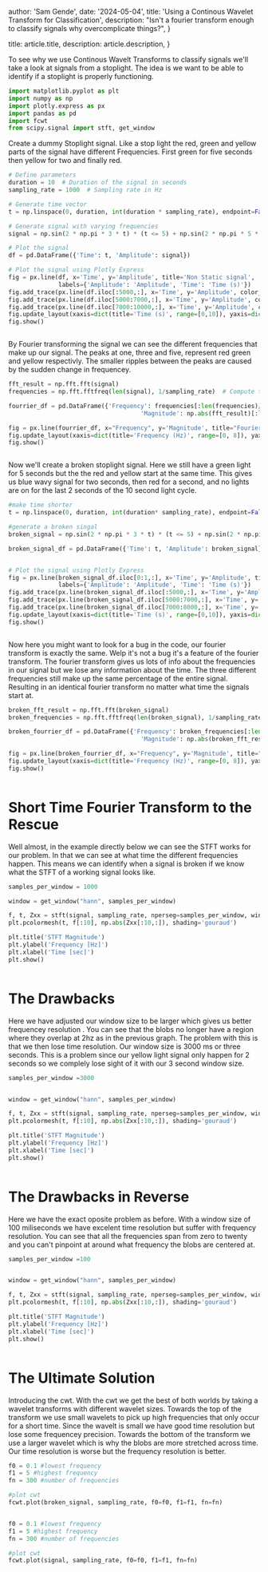 
  author: 'Sam Gende',
  date: '2024-05-04',
  title: 'Using a Continous Wavelet Transform for Classification',
  description:
    "Isn't a fourier transform enough to classify signals why overcomplicate things?",
}

  title: article.title,
  description: article.description,
}

To see why we use Continous Wavelt Transforms to classify signals we'll take a look at signals from a stoplight. The idea is we want to be able to identify if a stoplight is properly functioning.

```python
import matplotlib.pyplot as plt
import numpy as np
import plotly.express as px
import pandas as pd
import fcwt
from scipy.signal import stft, get_window
```

Create a dummy Stoplight signal. Like a stop light the red, green and yellow parts of the signal have different Frequencies.
First green for five seconds then yellow for two and finally red.

```python
# Define parameters
duration = 10  # Duration of the signal in seconds
sampling_rate = 1000  # Sampling rate in Hz

# Generate time vector
t = np.linspace(0, duration, int(duration * sampling_rate), endpoint=False)

# Generate signal with varying frequencies
signal = np.sin(2 * np.pi * 3 * t) * (t <= 5) + np.sin(2 * np.pi * 5 * t) * ((t > 5) & (t<=7)) + np.sin(2 * np.pi * 1 * t) * (t > 7)

# Plot the signal
df = pd.DataFrame({'Time': t, 'Amplitude': signal})

# Plot the signal using Plotly Express
fig = px.line(df, x='Time', y='Amplitude', title='Non Static signal',
              labels={'Amplitude': 'Amplitude', 'Time': 'Time (s)'})
fig.add_trace(px.line(df.iloc[:5000,:], x='Time', y='Amplitude', color_discrete_sequence=['green']).data[0])
fig.add_trace(px.line(df.iloc[5000:7000,:], x='Time', y='Amplitude', color_discrete_sequence=['yellow']).data[0])
fig.add_trace(px.line(df.iloc[7000:10000,:], x='Time', y='Amplitude', color_discrete_sequence=['red']).data[0])
fig.update_layout(xaxis=dict(title='Time (s)', range=[0,10]), yaxis=dict(title='Amplitude'))
fig.show()


```

<Image src={stopLight} alt="" />

By Fourier transforming the signal we can see the different frequencies that make up our signal. The peaks at one, three and five, represent red green and yellow respectivly. The smaller ripples between the peaks are caused by the sudden change in frequencey.

```python
fft_result = np.fft.fft(signal)
frequencies = np.fft.fftfreq(len(signal), 1/sampling_rate)  # Compute the frequencies

fourrier_df = pd.DataFrame({'Frequency': frequencies[:len(frequencies)//2],
                                     'Magnitude': np.abs(fft_result)[:len(frequencies)//2]})

fig = px.line(fourrier_df, x="Frequency", y='Magnitude', title="Fourier Transformed Stoplight")
fig.update_layout(xaxis=dict(title='Frequency (Hz)', range=[0, 8]), yaxis=dict(title='Magnitude'))
fig.show()

```

<Image src={StoplightFFT} alt="" />

Now we'll create a broken stoplight signal. Here we still have a green light for 5 seconds but the the red and yellow start at the same time. This gives us blue wavy signal for two seconds, then red for a second, and no lights are on for the last 2 seconds of the 10 second light cycle.

```python
#make time shorter
t = np.linspace(0, duration, int(duration* sampling_rate), endpoint=False)

#generate a broken singal
broken_signal = np.sin(2 * np.pi * 3 * t) * (t <= 5) + np.sin(2 * np.pi * 5 * t) * ((t > 5) & (t<=7)) + np.sin(2 * np.pi * 1 * t) * ((t > 5) & (t<=8))

broken_signal_df = pd.DataFrame({'Time': t, 'Amplitude': broken_signal})


# Plot the signal using Plotly Express
fig = px.line(broken_signal_df.iloc[0:1,:], x='Time', y='Amplitude', title='Broken Non Static signal',
              labels={'Amplitude': 'Amplitude', 'Time': 'Time (s)'})
fig.add_trace(px.line(broken_signal_df.iloc[:5000,:], x='Time', y='Amplitude', color_discrete_sequence=['green']).data[0])
fig.add_trace(px.line(broken_signal_df.iloc[5000:7000,:], x='Time', y='Amplitude', color_discrete_sequence=['blue']).data[0])
fig.add_trace(px.line(broken_signal_df.iloc[7000:8000,:], x='Time', y='Amplitude', color_discrete_sequence=['red']).data[0], )
fig.update_layout(xaxis=dict(title='Time (s)', range=[0,10]), yaxis=dict(title='Amplitude'))
fig.show()
```

<Image src={brokenStopLight} alt="" />

Now here you might want to look for a bug in the code, our fourier transform is exactly
the same. Welp it's not a bug it's a feature of the fourier transform. The fourier
transform gives us lots of info about the frequencies in our signal but we lose any
information about the time. The three different frequencies still make up the same
percentage of the entire signal. Resulting in an identical fourier transform no matter
what time the signals start at.

```python
broken_fft_result = np.fft.fft(broken_signal)
broken_frequencies = np.fft.fftfreq(len(broken_signal), 1/sampling_rate)  # Compute the frequencies

broken_fourrier_df = pd.DataFrame({'Frequency': broken_frequencies[:len(broken_frequencies)//2],
                                     'Magnitude': np.abs(broken_fft_result)[:len(broken_frequencies)//2]})

fig = px.line(broken_fourrier_df, x="Frequency", y='Magnitude', title="Fourier Transform of Broken Stoplight")
fig.update_layout(xaxis=dict(title='Frequency (Hz)', range=[0, 8]), yaxis=dict(title='Magnitude'))
fig.show()

```

<Image src={FFT} alt="" />

# Short Time Fourier Transform to the Rescue

Well almost, in the example directly below we can see the STFT works for our problem. In that we can see at what time the different frequencies happen. This means we can identify when a signal is broken if we know what the STFT of a working signal looks like.

```python
samples_per_window = 1000

window = get_window("hann", samples_per_window)

f, t, Zxx = stft(signal, sampling_rate, nperseg=samples_per_window, window = window)
plt.pcolormesh(t, f[:10], np.abs(Zxx[:10,:]), shading='gouraud')

plt.title('STFT Magnitude')
plt.ylabel('Frequency [Hz]')
plt.xlabel('Time [sec]')
plt.show()

```

<Image src={STFT1} alt="" />

# The Drawbacks

Here we have adjusted our window size to be larger which gives us better frequencey resolution . You can see that the blobs no longer have a region where they overlap at 2hz as in the previous graph. The problem with this is that we then lose time resolution. Our window size is 3000 ms or three seconds. This is a problem since our yellow light signal only happen for 2 seconds so we complely lose sight of it with our 3 second window size.

```python
samples_per_window =3000


window = get_window("hann", samples_per_window)

f, t, Zxx = stft(signal, sampling_rate, nperseg=samples_per_window, window = window)
plt.pcolormesh(t, f[:10], np.abs(Zxx[:10,:]), shading='gouraud')

plt.title('STFT Magnitude')
plt.ylabel('Frequency [Hz]')
plt.xlabel('Time [sec]')
plt.show()
```

<Image src={secondSTFT} alt="" />

# The Drawbacks in Reverse

Here we have the exact oposite problem as before. With a window size of 100 miliseconds we have excelent time resolution but suffer with frequency resolution. You can see that all the frequencies span from zero to twenty and you can't pinpoint at around what frequency the blobs are centered at.

```python
samples_per_window =100


window = get_window("hann", samples_per_window)

f, t, Zxx = stft(signal, sampling_rate, nperseg=samples_per_window, window = window)
plt.pcolormesh(t, f[:10], np.abs(Zxx[:10,:]), shading='gouraud')

plt.title('STFT Magnitude')
plt.ylabel('Frequency [Hz]')
plt.xlabel('Time [sec]')
plt.show()
```

<Image src={STFT2} alt="" />

# The Ultimate Solution

Introducing the cwt. With the cwt we get the best of both worlds by taking a wavelet transforms with different wavelet sizes. Towards the top of the transform we use small wavelets to pick up high frequencies that only occur for a short time. Since the wavelt is small we have good time resolution but lose some frequencey precision. Towards the bottom of the transform we use a larger wavelet which is why the blobs are more stretched across time. Our time resolution is worse but the frequency resolution is better.

```python
f0 = 0.1 #lowest frequency
f1 = 5 #highest frequency
fn = 300 #number of frequencies

#plot cwt
fcwt.plot(broken_signal, sampling_rate, f0=f0, f1=f1, fn=fn)
```

<Image src={cwtBrokenStopLight} alt="" />

```python
f0 = 0.1 #lowest frequency
f1 = 5 #highest frequency
fn = 300 #number of frequencies

#plot cwt
fcwt.plot(signal, sampling_rate, f0=f0, f1=f1, fn=fn)
```

<Image src={cwtStopLight} alt="" />
